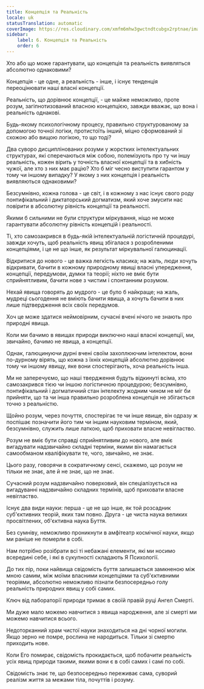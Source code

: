 ```yaml
---
title: Концепція та Реальність
locale: uk
statusTranslation: automatic
coverImage: https://res.cloudinary.com/xmfm6mhw3gwctndtcubgx2rptnae/image/upload/v1741354419/small_cover_la_gran_rebelion_28716e29d2.webp
sidebar:
    label: 6. Концепція та Реальність
    order: 6
---
```

Хто або що може гарантувати, що концепція та реальність виявляться абсолютно однаковими?

Концепція - це одне, а реальність - інше, і існує тенденція переоцінювати наші власні концепції.

Реальність, що дорівнює концепції, - це майже неможливо, проте розум, загіпнотизований власною концепцією, завжди вважає, що вона і реальність однакові.

Будь-якому психологічному процесу, правильно структурованому за допомогою точної логіки, протистоїть інший, міцно сформований зі схожою або вищою логікою, то що тоді?

Два суворо дисциплінованих розуми у жорстких інтелектуальних структурах, які сперечаються між собою, полемізують про ту чи іншу реальність, кожен вірить у точність власної концепції та в хибність чужої, але хто з них має рацію? Хто б міг чесно виступити гарантом у тому чи іншому випадку? У якому з них концепція і реальність виявляються однаковими?

Безсумнівно, кожна голова - це світ, і в кожному з нас існує свого роду понтифікальний і диктаторський догматизм, який хоче змусити нас повірити в абсолютну рівність концепції та реальності.

Якими б сильними не були структури міркування, ніщо не може гарантувати абсолютну рівність концепцій і реальності.

Ті, хто самозакрився в будь-якій інтелектуальній логістичній процедурі, завжди хочуть, щоб реальність явищ збігалася з розробленими концепціями, і це не що інше, як результат міркувальної галюцинації.

Відкритися до нового - це важка легкість класика; на жаль, люди хочуть відкривати, бачити в кожному природному явищі власні упередження, концепції, передумови, думки та теорії; ніхто не вміє бути сприйнятливим, бачити нове з чистим і спонтанним розумом.

Нехай явища говорять до мудрого - це було б найкраще; на жаль, мудреці сьогодення не вміють бачити явища, а хочуть бачити в них лише підтвердження всіх своїх передумов.

Хоч це може здатися неймовірним, сучасні вчені нічого не знають про природні явища.

Коли ми бачимо в явищах природи виключно наші власні концепції, ми, звичайно, бачимо не явища, а концепції.

Однак, галюцинуючи дурні вчені своїм захоплюючим інтелектом, вони по-дурному вірять, що кожна з їхніх концепцій абсолютно дорівнює тому чи іншому явищу, яке вони спостерігають, хоча реальність інша.

Ми не заперечуємо, що наші твердження будуть відкинуті всіма, хто самозакрився тією чи іншою логістичною процедурою; безсумнівно, понтифікальний і догматичний стан інтелекту жодним чином не міг би прийняти, що та чи інша правильно розроблена концепція не збігається точно з реальністю.

Щойно розум, через почуття, спостерігає те чи інше явище, він одразу ж поспішає позначити його тим чи іншим науковим терміном, який, безсумнівно, служить лише латкою, щоб приховати власне невігластво.

Розум не вміє бути справді сприйнятливим до нового, але вміє вигадувати надзвичайно складні терміни, якими він намагається самообманом кваліфікувати те, чого, звичайно, не знає.

Цього разу, говорячи в сократичному сенсі, скажемо, що розум не тільки не знає, але й не знає, що не знає.

Сучасний розум надзвичайно поверховий, він спеціалізується на вигадуванні надзвичайно складних термінів, щоб приховати власне невігластво.

Існує два види науки: перша - це не що інше, як той розсадник суб'єктивних теорій, яких там повно. Друга - це чиста наука великих просвітлених, об'єктивна наука Буття.

Без сумніву, неможливо проникнути в амфітеатр космічної науки, якщо ми раніше не померли в собі.

Нам потрібно розібрати всі ті небажані елементи, які ми носимо всередині себе, і які в сукупності складають Я Психології.

До тих пір, поки найвища свідомість буття залишається замкненою між мною самим, між моїми власними концепціями та суб'єктивними теоріями, абсолютно неможливо пізнати безпосередньо голу реальність природних явищ у собі самих.

Ключ від лабораторії природи тримає в своїй правій руці Ангел Смерті.

Ми дуже мало можемо навчитися з явища народження, але зі смерті ми можемо навчитися всього.

Недоторканний храм чистої науки знаходиться на дні чорної могили. Якщо зерно не помре, рослина не народиться. Тільки зі смертю приходить нове.

Коли Его помирає, свідомість прокидається, щоб побачити реальність усіх явищ природи такими, якими вони є в собі самих і самі по собі.

Свідомість знає те, що безпосередньо переживає сама, суворий реалізм життя за межами тіла, почуттів і розуму.

